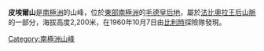{{coord|71|18|S|35|45|E|display=title}}

'''皮埃爾山'''是[[南極洲|南極洲]]的山峰，位於[[東部南極洲|東部南極洲]]的[[毛德皇后地|毛德皇后地]]，屬於[[法比奧拉王后山脈|法比奧拉王后山脈]]的一部分，海拔高度2,200米，在1960年10月7日由[[比利時|比利時]]探險隊發現。

{{Antarctica-geo-stub}}
[[Category:南極洲山峰|Category:南極洲山峰]]